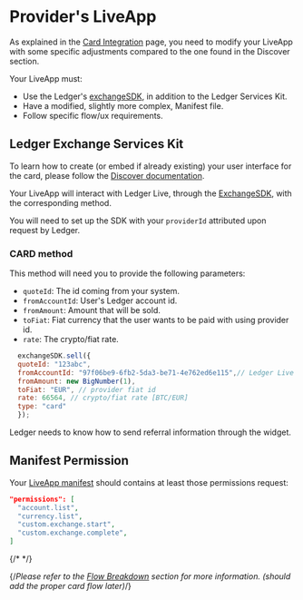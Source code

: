 
# Provider's LiveApp

As explained in the [Card Integration](../card) page, you need to modify your LiveApp with some specific adjustments compared to the one found in the Discover section.

Your LiveApp must: 
  - Use the Ledger's [exchangeSDK](https://github.com/LedgerHQ/exchange-sdk), in addition to the Ledger Services Kit.
  - Have a modified, slightly more complex, Manifest file.
  - Follow specific flow/ux requirements.


## Ledger Exchange Services Kit

To learn how to create (or embed if already existing) your user interface for the card, please follow the [Discover documentation](../../discover/getting-started).

Your LiveApp will interact with Ledger Live, through the [ExchangeSDK](https://github.com/LedgerHQ/exchange-sdk), with the corresponding method.

You will need to set up the SDK with your `providerId` attributed upon request by Ledger.

### CARD method

This method will need you to provide the following parameters:

* `quoteId`: The id coming from your system.
* `fromAccountId`: User's Ledger account id.
* `fromAmount`: Amount that will be sold.
* `toFiat`: Fiat currency that the user wants to be paid with using provider id.
* `rate`: The crypto/fiat rate.

```js copy
  exchangeSDK.sell({
  quoteId: "123abc",
  fromAccountId: "97f06be9-6fb2-5da3-be71-4e762ed6e115",// Ledger Live uuid4 account (can be a BTC account)
  fromAmount: new BigNumber(1),
  toFiat: "EUR", // provider fiat id
  rate: 66564, // crypto/fiat rate [BTC/EUR]
  type: "card"
  });
```


<Callout type="info" emoji="👉">
  Ledger needs to know how to send referral information through the widget.
</Callout>


## Manifest Permission
Your [LiveApp manifest](../../../../docs/discover/wallet-api/appendix/manifest) should contains at least those permissions request:
```json copy
"permissions": [
  "account.list",
  "currency.list",
  "custom.exchange.start", 
  "custom.exchange.complete",
]
```

{/* <!-- ## Flow/UX requirements -->*/}

{/*Please refer to the [Flow Breakdown](../card/flow) section for more information. (should add the proper card flow later)*/}
